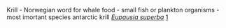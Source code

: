 Krill - Norwegian word for whale food - small fish or plankton organisms - most imortant species antarctic krill ''[[Eupausia superba]]'' [http://www.ecoscope.com/krill]
